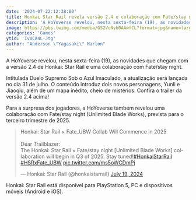 ```yaml
---
date: '2024-07-22:12:38:00'
title: Honkai Star Rail revela versão 2.4 e colaboração com Fate/stay night
description: 'A HoYoverse revelou, nesta sexta-feira (19), as novidades que chegam com a versão 2.4 de Honkai: Star Rail e uma colaboração com Fate/stay night.'
image: https://pbs.twimg.com/media/GS2VcNyb0AAwfCL?format=jpg&name=large
categories: 'Games'
ytid: 'Iv0CA4L-Jtg'
author: "Anderson \"Yagasaki\" Marlon"
---
```


A HoYoverse revelou, nesta sexta-feira (19), as novidades que chegam com a versão 2.4 de Honkai: Star Rail e uma colaboração com Fate/stay night.

Intitulada Duelo Supremo Sob o Azul Imaculado, a atualização será lançada no dia 31 de julho. O conteúdo introduz dois novos personagens, Yunli e Jiaoqiu, além de um mapa inédito, cheio de mistérios. Confira o trailer da versão 2.4 acima!

Para a surpresa dos jogadores, a HoYoverse também revelou uma colaboração com Fate/stay night (Unlimited Blade Works), prevista para o terceiro trimestre de 2025.

<blockquote class="twitter-tweet"><p lang="en" dir="ltr">Honkai: Star Rail × Fate_UBW Collab Will Commence in 2025<br><br>Dear Trailblazer:<br>The Honkai: Star Rail × Fate/stay night [Unlimited Blade Works] collaboration will begin in Q3 of 2025. Stay tuned!<a href="https://twitter.com/hashtag/HonkaiStarRail?src=hash&amp;ref_src=twsrc%5Etfw">#HonkaiStarRail</a> <a href="https://twitter.com/hashtag/HSRxFate_UBW?src=hash&amp;ref_src=twsrc%5Etfw">#HSRxFate_UBW</a> <a href="https://t.co/ms5oWCDmPj">pic.twitter.com/ms5oWCDmPj</a></p>&mdash; Honkai: Star Rail (@honkaistarrail) <a href="https://twitter.com/honkaistarrail/status/1814271667293868486?ref_src=twsrc%5Etfw">July 19, 2024</a></blockquote> <script async src="https://platform.twitter.com/widgets.js" charset="utf-8"></script>

Honkai: Star Rail está disponível para PlayStation 5, PC e dispositivos móveis (Android e iOS).
